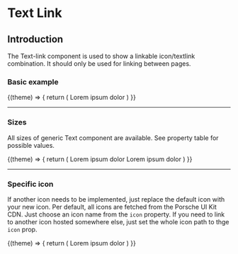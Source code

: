 
# Text Link

## Introduction
The Text-link component is used to show a linkable icon/textlink combination. It should only be used for linking between pages.

### Basic example

<Example noTheme={false} className="sg-example-text-link">
  {(theme) => {
    return (
      <React.Fragment>
        <p-text-link href="https://ui.porsche.com" theme={theme}>Lorem ipsum dolor</p-text-link>
      </React.Fragment>
    )
  }}
</Example>

---

### Sizes
All sizes of generic Text component are available. See property table for possible values.

<Example noTheme={false} className="sg-example-text-link">
  {(theme) => {
    return (
      <React.Fragment>
        <p-text-link href="https://ui.porsche.com" type="60" theme={theme}>Lorem ipsum dolor</p-text-link>
        <p-text-link href="https://ui.porsche.com" type="60-thin" theme={theme}>Lorem ipsum dolor</p-text-link>
      </React.Fragment>
    )
  }}
</Example>

---

### Specific icon
If another icon needs to be implemented, just replace the default icon with your new icon. Per default, all icons are fetched from the Porsche UI Kit CDN. Just choose an icon name from the `icon` property.
If you need to link to another icon hosted somewhere else, just set the whole icon path to thge `icon` prop.

<Example noTheme={false} className="sg-example-text-link">
  {(theme) => {
    return (
      <React.Fragment>
        <p-text-link href="https://ui.porsche.com" type="20" icon="arrow-left-hair" theme={theme}>Lorem ipsum dolor</p-text-link>
      </React.Fragment>
    )
  }}
</Example>
